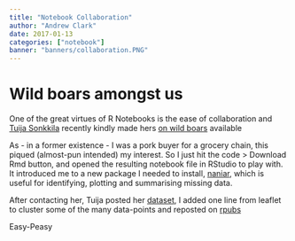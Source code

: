 ```yaml
---
title: "Notebook Collaboration"
author: "Andrew Clark"
date: 2017-01-13
categories: ["notebook"] 
banner: "banners/collaboration.PNG"
---
```


# Wild boars amongst us

One of the great virtues of R Notebooks is the ease of collaboration and [Tuija Sonkkila](https://twitter.com/ttso) recently kindly made hers [on wild boars](http://tuijasonkkila.fi/wildboar.html) available  

As - in a former existence - I was a pork buyer for a grocery chain, this piqued (almost-pun intended) my interest. So I just hit the code > Download Rmd button, and opened the resulting notebook file in RStudio to play with. It introduced me to a new package I needed to install, [naniar](https://github.com/njtierney/naniar), which is useful for identifying, plotting and summarising missing data.

After contacting her, Tuija posted her [dataset](https://github.com/tts/villisika/blob/master/SpeciesObservations.xlsx), I added one line from leaflet to cluster some of the many data-points and reposted on [rpubs](https://rpubs.com/pssguy/241602)

Easy-Peasy
